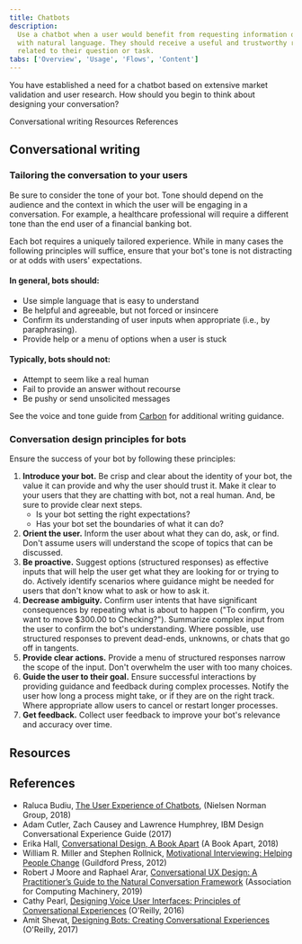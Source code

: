 ```yaml
---
title: Chatbots
description:
  Use a chatbot when a user would benefit from requesting information on-demand
  with natural language. They should receive a useful and trustworthy response
  related to their question or task.
tabs: ['Overview', 'Usage', 'Flows', 'Content']
---
```


<PageDescription>

You have established a need for a chatbot based on extensive market validation
and user research. How should you begin to think about designing your
conversation?

</PageDescription>

<AnchorLinks>
  <AnchorLink>Conversational writing</AnchorLink>
  <AnchorLink>Resources</AnchorLink>
  <AnchorLink>References</AnchorLink>
</AnchorLinks>

## Conversational writing

### Tailoring the conversation to your users

Be sure to consider the tone of your bot. Tone should depend on the audience and
the context in which the user will be engaging in a conversation. For example, a
healthcare professional will require a different tone than the end user of a
financial banking bot.

Each bot requires a uniquely tailored experience. While in many cases the
following principles will suffice, ensure that your bot's tone is not
distracting or at odds with users' expectations.

#### In general, bots should:

- Use simple language that is easy to understand
- Be helpful and agreeable, but not forced or insincere
- Confirm its understanding of user inputs when appropriate (i.e., by
  paraphrasing).
- Provide help or a menu of options when a user is stuck

#### Typically, bots should not:

- Attempt to seem like a real human
- Fail to provide an answer without recourse
- Be pushy or send unsolicited messages

See the voice and tone guide from
[Carbon](http://www.carbondesignsystem.com/guidelines/content/general) for
additional writing guidance.

### Conversation design principles for bots

Ensure the success of your bot by following these principles:

1. **Introduce your bot.** Be crisp and clear about the identity of your bot,
   the value it can provide and why the user should trust it. Make it clear to
   your users that they are chatting with bot, not a real human. And, be sure to
   provide clear next steps.
   - Is your bot setting the right expectations?
   - Has your bot set the boundaries of what it can do?
2. **Orient the user.** Inform the user about what they can do, ask, or find.
   Don't assume users will understand the scope of topics that can be discussed.
3. **Be proactive.** Suggest options (structured responses) as effective inputs
   that will help the user get what they are looking for or trying to do.
   Actively identify scenarios where guidance might be needed for users that
   don't know what to ask or how to ask it.
4. **Decrease ambiguity.** Confirm user intents that have significant
   consequences by repeating what is about to happen ("To confirm, you want to
   move \$300.00 to Checking?"). Summarize complex input from the user to
   confirm the bot's understanding. Where possible, use structured responses to
   prevent dead-ends, unknowns, or chats that go off in tangents.
5. **Provide clear actions.** Provide a menu of structured responses narrow the
   scope of the input. Don't overwhelm the user with too many choices.
6. **Guide the user to their goal.** Ensure successful interactions by providing
   guidance and feedback during complex processes. Notify the user how long a
   process might take, or if they are on the right track. Where appropriate
   allow users to cancel or restart longer processes.
7. **Get feedback.** Collect user feedback to improve your bot's relevance and
   accuracy over time.

## Resources

<Row className="resource-card-group">
  <Column colLg={4} colMd={4} noGutterSm>
    <ResourceCard
      subTitle="IBM Design for AI: Conversation"
      href="https://www.ibm.com/design/ai/conversation/planning"
    >
      <MdxIcon name="bee" />
    </ResourceCard>
  </Column>
</Row>

## References

- Raluca Budiu,
  [The User Experience of Chatbots](https://www.nngroup.com/articles/chatbots/),
  (Nielsen Norman Group, 2018)
- Adam Cutler, Zach Causey and Lawrence Humphrey, IBM Design Conversational
  Experience Guide (2017)
- Erika Hall,
  [Conversational Design, A Book Apart](https://abookapart.com/products/conversational-design)
  (A Book Apart, 2018)
- William R. Miller and Stephen Rollnick,
  [Motivational Interviewing: Helping People Change](https://www.guilford.com/books/Motivational-Interviewing/Miller-Rollnick/9781609182274)
  (Guildford Press, 2012)
- Robert J Moore and Raphael Arar,
  [Conversational UX Design: A Practitioner’s Guide to the Natural Conversation Framework](http://www.morganclaypoolpublishers.com/catalog_Orig/product_info.php?products_id=1414)
  (Association for Computing Machinery, 2019)
- Cathy Pearl,
  [Designing Voice User Interfaces: Principles of Conversational Experiences](http://shop.oreilly.com/product/0636920050056.do)
  (O'Reilly, 2016)
- Amit Shevat,
  [Designing Bots: Creating Conversational Experiences](http://shop.oreilly.com/product/0636920057741.do)
  (O'Reilly, 2017)

